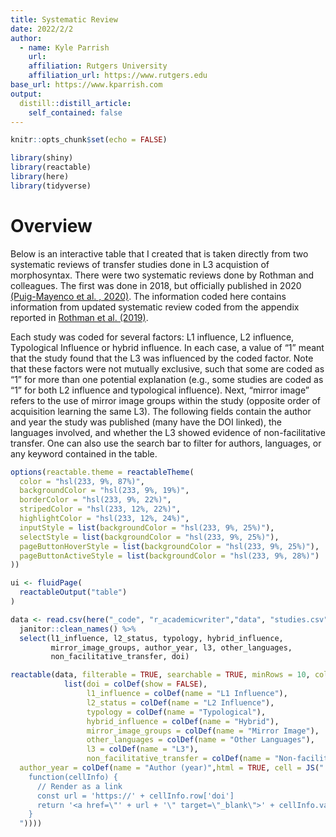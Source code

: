 ```yaml
---
title: Systematic Review
date: 2022/2/2
author:
  - name: Kyle Parrish
    url: 
    affiliation: Rutgers University
    affiliation_url: https://www.rutgers.edu
base_url: https://www.kparrish.com
output:
  distill::distill_article:
    self_contained: false
---
```


```r
knitr::opts_chunk$set(echo = FALSE)
```

```r
library(shiny)
library(reactable)
library(here)
library(tidyverse)
```

# Overview

Below is an interactive table that I created that is taken directly from two systematic reviews of transfer studies done in L3 acquistion of morphosyntax. 
There were two systematic reviews done by Rothman and colleagues. The first was done in 2018, but officially published in 2020 [(Puig-Mayenco et al. , 2020)](https://doi.org/10.1177/0267658318809147). 
The information coded here contains information from updated systematic review coded from the appendix reported in [Rothman et al. (2019)](https://doi.org/10.1017/9781316014660).
  
Each study was coded for several factors: L1 influence, L2 influence, Typological Influence or hybrid influence. 
In each case, a value of "1" meant that the study found that the L3 was influenced by the coded factor.
Note that these factors were not mutually exclusive, such that some are coded as "1" for more than one potential explanation (e.g., some studies are coded as "1" for both L2 influence and typological influence).
Next, "mirror image" refers to the use of mirror image groups within the study (opposite order of acquisition learning the same L3). 
The following fields contain the author and year the study was published (many have the DOI linked), the languages involved, and whether the L3 showed evidence of non-facilitative transfer. 
One can also use the search bar to filter for authors, languages, or any keyword contained in the table.

```r

options(reactable.theme = reactableTheme(
  color = "hsl(233, 9%, 87%)",
  backgroundColor = "hsl(233, 9%, 19%)",
  borderColor = "hsl(233, 9%, 22%)",
  stripedColor = "hsl(233, 12%, 22%)",
  highlightColor = "hsl(233, 12%, 24%)",
  inputStyle = list(backgroundColor = "hsl(233, 9%, 25%)"),
  selectStyle = list(backgroundColor = "hsl(233, 9%, 25%)"),
  pageButtonHoverStyle = list(backgroundColor = "hsl(233, 9%, 25%)"),
  pageButtonActiveStyle = list(backgroundColor = "hsl(233, 9%, 28%)")
))

ui <- fluidPage(
  reactableOutput("table")
)

data <- read.csv(here("_code", "r_academicwriter","data", "studies.csv")) %>% 
  janitor::clean_names() %>% 
  select(l1_influence, l2_status, typology, hybrid_influence,
         mirror_image_groups, author_year, l3, other_languages,
         non_facilitative_transfer, doi)

reactable(data, filterable = TRUE, searchable = TRUE, minRows = 10, columns = 
            list(doi = colDef(show = FALSE),
                 l1_influence = colDef(name = "L1 Influence"),
                 l2_status = colDef(name = "L2 Influence"),
                 typology = colDef(name = "Typological"),
                 hybrid_influence = colDef(name = "Hybrid"),
                 mirror_image_groups = colDef(name = "Mirror Image"), 
                 other_languages = colDef(name = "Other Languages"),
                 l3 = colDef(name = "L3"),
                 non_facilitative_transfer = colDef(name = "Non-facilitative transfer"),
  author_year = colDef(name = "Author (year)",html = TRUE, cell = JS("
    function(cellInfo) {
      // Render as a link
      const url = 'https://' + cellInfo.row['doi']
      return '<a href=\"' + url + '\" target=\"_blank\">' + cellInfo.value + '</a>'
    }
  "))))
```
